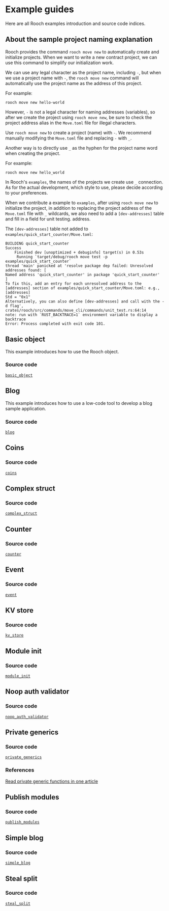 # Example guides

Here are all Rooch examples introduction and source code indices.

## About the sample project naming explanation

Rooch provides the command `rooch move new` to automatically create and initialize projects. When we want to write a new contract project, we can use this command to simplify our initialization work.

We can use any legal character as the project name, including `-`, but when we use a project name with `-`, the `rooch move new` command will automatically use the project name as the address of this project.

For example:

```shell copy
rooch move new hello-world
```

However, `-` is not a legal character for naming addresses (variables), so after we create the project using `rooch move new`, be sure to check the project address alias in the `Move.toml` file for illegal characters.

Use `rooch move new` to create a project (name) with `-`. We recommend manually modifying the `Move.toml` file and replacing `-` with `_`.

Another way is to directly use `_` as the hyphen for the project name word when creating the project.

For example:

```shell copy
rooch move new hello_world
```

In Rooch's `examples`, the names of the projects we create use `_` connection. As for the actual development, which style to use, please decide according to your preferences.

When we contribute a example to `examples`, after using `rooch move new` to initialize the project, in addition to replacing the project address of the `Move.toml` file with `_` wildcards, we also need to add a `[dev-addresses]` table and fill in a field for unit testing. address.

The `[dev-addresses]` table not added to `examples/quick_start_counter/Move.toml`:

```shell
BUILDING quick_start_counter
Success
    Finished dev [unoptimized + debuginfo] target(s) in 0.53s
     Running `target/debug/rooch move test -p examples/quick_start_counter`
thread 'main' panicked at 'resolve package dep failed: Unresolved addresses found: [
Named address 'quick_start_counter' in package 'quick_start_counter'
]
To fix this, add an entry for each unresolved address to the [addresses] section of examples/quick_start_counter/Move.toml: e.g.,
[addresses]
Std = "0x1"
Alternatively, you can also define [dev-addresses] and call with the -d flag', crates/rooch/src/commands/move_cli/commands/unit_test.rs:64:14
note: run with `RUST_BACKTRACE=1` environment variable to display a backtrace
Error: Process completed with exit code 101.
```

## Basic object

This example introduces how to use the Rooch object.

### Source code

[`basic_object`](https://github.com/rooch-network/rooch/tree/main/examples/basic_object)

## Blog

This example introduces how to use a low-code tool to develop a blog sample application.

### Source code

[`blog`](https://github.com/rooch-network/rooch/tree/main/examples/blog)

## Coins

### Source code

[`coins`](https://github.com/rooch-network/rooch/tree/main/examples/coins)

## Complex struct

### Source code

[`complex_struct`](https://github.com/rooch-network/rooch/tree/main/examples/complex_struct)

## Counter

### Source code

[`counter`](https://github.com/rooch-network/rooch/tree/main/examples/counter)

## Event

### Source code

[`event`](https://github.com/rooch-network/rooch/tree/main/examples/event)

## KV store

### Source code

[`kv_store`](https://github.com/rooch-network/rooch/tree/main/examples/kv_store)

## Module init

### Source code

[`module_init`](https://github.com/rooch-network/rooch/tree/main/examples/module_init)

## Noop auth validator

### Source code

[`noop_auth_validator`](https://github.com/rooch-network/rooch/tree/main/examples/noop_auth_validator)

## Private generics

### Source code

[`private_generics`](https://github.com/rooch-network/rooch/tree/main/examples/private_generics)

### References

[Read private generic functions in one article](https://rooch.network/blog/read-private-generics-in-one-article)

## Publish modules

### Source code

[`publish_modules`](https://github.com/rooch-network/rooch/tree/main/examples/publish_modules)

## Simple blog

### Source code

[`simple_blog`](https://github.com/rooch-network/rooch/tree/main/examples/simple_blog)

## Steal split

### Source code

[`steal_split`](https://github.com/rooch-network/rooch/tree/main/examples/steal_split)
